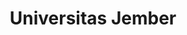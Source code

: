 ---
title: Universitas Jember
acronym: UNEJ
location: Jember
image: /unej.png
category: Negeri
description: ""
---